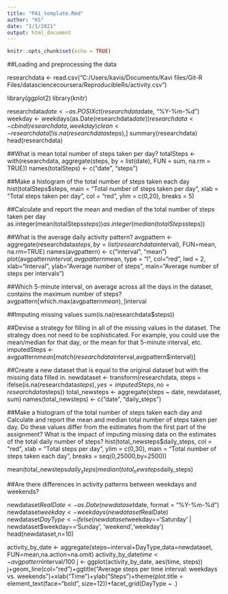 ```yaml
---
title: "PA1_template.Rmd"
author: "KS"
date: "1/1/2021"
output: html_document
---
```


```r
knitr::opts_chunk$set(echo = TRUE)
```

##Loading and preprocessing the data

researchdata <- read.csv("C:/Users/kavis/Documents/Kavi files/Git-R Files/datasciencecoursera/ReproducibleRs/activity.csv")
        
library(ggplot2)
library(knitr)

researchdata$date <- as.POSIXct(researchdata$date, "%Y-%m-%d")
weekday <- weekdays(as.Date(researchdata$date))
researchdata <- cbind(researchdata,weekday)
clean <- researchdata[!is.na(researchdata$steps),]
summary(researchdata)
head(researchdata)

##What is mean total number of steps taken per day?
totalSteps <- with(researchdata, aggregate(steps, 
                                           by = list(date), 
                                           FUN = sum,
                                           na.rm = TRUE))
names(totalSteps) <- c("date", "steps")

##Make a histogram of the total number of steps taken each day
hist(totalSteps$steps, main = "Total number of steps taken per day", 
                       xlab = "Total steps taken per day", 
                       col = "red", 
                       ylim = c(0,20), 
                       breaks = 5)
                       
##Calculate and report the mean and median of the total number of steps taken per day
as.integer(mean(totalSteps$steps))
as.integer(median(totalSteps$steps))

##What is the average daily activity pattern?
avgpattern <- aggregate(researchdata$steps, 
                        by=list(researchdata$interval), 
                        FUN=mean, 
                        na.rm=TRUE)
names(avgpattern) <- c("interval", "mean")
plot(avgpattern$interval, avgpattern$mean, 
                          type = "l", 
                          col="red", 
                          lwd = 2, 
                          xlab="Interval", 
                          ylab="Average number of steps", 
                          main="Average number of steps per intervals")
                                  
##Which 5-minute interval, on average across all the days in the dataset, contains the maximum number of steps?
avgpattern[which.max(avgpattern$mean), ]$interval

##Imputing missing values
sum(is.na(researchdata$steps))

##Devise a strategy for filling in all of the missing values in the dataset. The strategy does not need to be sophisticated. For example, you could use the mean/median for that day, or the mean for that 5-minute interval, etc.
imputedSteps <- avgpattern$mean[match(researchdata$interval,avgpattern$interval)]

##Create a new dataset that is equal to the original dataset but with the missing data filled in.
newdataset <- transform(researchdata, 
                        steps = ifelse(is.na(researchdata$steps), 
                        yes = imputedSteps, 
                        no = researchdata$steps))
total_newsteps <- aggregate(steps ~ date, newdataset, sum)
names(total_newsteps) <- c("date", "daily_steps")

##Make a histogram of the total number of steps taken each day and Calculate and report the mean and median total number of steps taken per day. Do these values differ from the estimates from the first part of the assignment? What is the impact of imputing missing data on the estimates of the total daily number of steps?
hist(total_newsteps$daily_steps, col = "red", 
                                 xlab = "Total steps per day", 
                                 ylim = c(0,30), 
                                 main = "Total number of steps taken each day",                                   breaks = seq(0,25000,by=2500))
                                 
mean(total_newsteps$daily_steps)
median(total_newsteps$daily_steps)

##Are there differences in activity patterns between weekdays and weekends?

        
newdataset$RealDate <- as.Date(newdataset$date, format = "%Y-%m-%d")
newdataset$weekday <- weekdays(newdataset$RealDate)
newdataset$DayType <- ifelse(newdataset$weekday=='Saturday' | newdataset$weekday=='Sunday', 'weekend','weekday')
head(newdataset,n=10)

activity_by_date <- aggregate(steps~interval+DayType,data=newdataset,
                              FUN=mean,na.action=na.omit)
activity_by_date$time <- avgpattern$interval/100
j <- ggplot(activity_by_date, aes(time, steps))
j+geom_line(col="red")+ggtitle("Average steps per time interval: weekdays vs. weekends")+xlab("Time")+ylab("Steps")+theme(plot.title = element_text(face="bold", size=12))+facet_grid(DayType ~ .)


